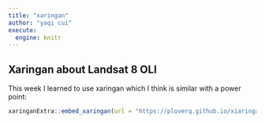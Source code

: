 ---
title: "xaringan"
author: "yaqi cui"
execute:
  engine: knitr
---

## Xaringan about Landsat 8 OLI

This week I learned to use xaringan which I think is similar with a power point:

```{r}
xaringanExtra::embed_xaringan(url = "https://ploverq.github.io/xiaringan/")
```
